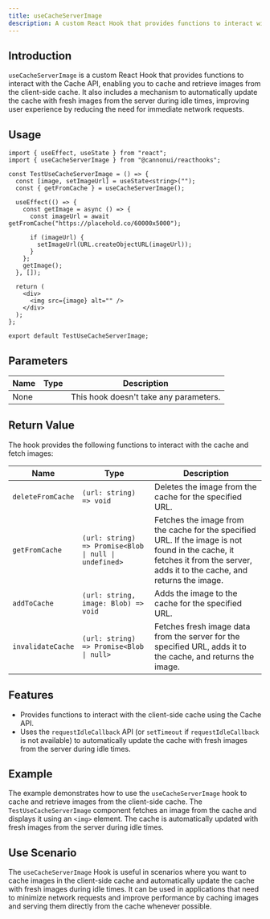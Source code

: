 ```yaml
---
title: useCacheServerImage
description: A custom React Hook that provides functions to interact with the Cache API, enabling you to cache and retrieve images from the client-side cache.
---
```


## Introduction

`useCacheServerImage` is a custom React Hook that provides functions to interact with the Cache API, enabling you to cache and retrieve images from the client-side cache. It also includes a mechanism to automatically update the cache with fresh images from the server during idle times, improving user experience by reducing the need for immediate network requests.

## Usage

```tsx
import { useEffect, useState } from "react";
import { useCacheServerImage } from "@cannonui/reacthooks";

const TestUseCacheServerImage = () => {
  const [image, setImageUrl] = useState<string>("");
  const { getFromCache } = useCacheServerImage();

  useEffect(() => {
    const getImage = async () => {
      const imageUrl = await getFromCache("https://placehold.co/60000x5000");

      if (imageUrl) {
        setImageUrl(URL.createObjectURL(imageUrl));
      }
    };
    getImage();
  }, []);

  return (
    <div>
      <img src={image} alt="" />
    </div>
  );
};

export default TestUseCacheServerImage;
```

## Parameters

| Name | Type | Description                            |
| ---- | ---- | -------------------------------------- |
| None |      | This hook doesn't take any parameters. |

## Return Value

The hook provides the following functions to interact with the cache and fetch images:

| Name              | Type                                                  | Description                                                                                                                                                                 |
| ----------------- | ----------------------------------------------------- | --------------------------------------------------------------------------------------------------------------------------------------------------------------------------- |
| `deleteFromCache` | `(url: string) => void`                               | Deletes the image from the cache for the specified URL.                                                                                                                     |
| `getFromCache`    | `(url: string) => Promise<Blob \| null \| undefined>` | Fetches the image from the cache for the specified URL. If the image is not found in the cache, it fetches it from the server, adds it to the cache, and returns the image. |
| `addToCache`      | `(url: string, image: Blob) => void`                  | Adds the image to the cache for the specified URL.                                                                                                                          |
| `invalidateCache` | `(url: string) => Promise<Blob \| null>`              | Fetches fresh image data from the server for the specified URL, adds it to the cache, and returns the image.                                                                |

## Features

- Provides functions to interact with the client-side cache using the Cache API.
- Uses the `requestIdleCallback` API (or `setTimeout` if `requestIdleCallback` is not available) to automatically update the cache with fresh images from the server during idle times.

## Example

The example demonstrates how to use the `useCacheServerImage` hook to cache and retrieve images from the client-side cache. The `TestUseCacheServerImage` component fetches an image from the cache and displays it using an `<img>` element. The cache is automatically updated with fresh images from the server during idle times.

## Use Scenario

The `useCacheServerImage` Hook is useful in scenarios where you want to cache images in the client-side cache and automatically update the cache with fresh images during idle times. It can be used in applications that need to minimize network requests and improve performance by caching images and serving them directly from the cache whenever possible.
